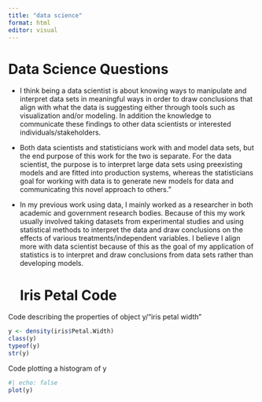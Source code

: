 ```yaml
---
title: "data science"
format: html
editor: visual
---
```


# Data Science Questions

-   I think being a data scientist is about knowing ways to manipulate and interpret data sets in meaningful ways in order to draw conclusions that align with what the data is suggesting either through tools such as visualization and/or modeling. In addition the knowledge to communicate these findings to other data scientists or interested individuals/stakeholders.

<!-- -->

-   Both data scientists and statisticians work with and model data sets, but the end purpose of this work for the two is separate. For the data scientist, the purpose is to interpret large data sets using preexisting models and are fitted into production systems, whereas the statisticians goal for working with data is to generate new models for data and communicating this novel approach to others."

-   In my previous work using data, I mainly worked as a researcher in both academic and government research bodies. Because of this my work usually involved taking datasets from experimental studies and using statistical methods to interpret the data and draw conclusions on the effects of various treatments/independent variables. I believe I align more with data scientist because of this as the goal of my application of statistics is to interpret and draw conclusions from data sets rather than developing models.

    # Iris Petal Code

Code describing the properties of object y/"iris petal width"

```r
y <- density(iris$Petal.Width)
class(y)
typeof(y)
str(y)
```

Code plotting a histogram of y

```r
#| echo: false
plot(y)
```
